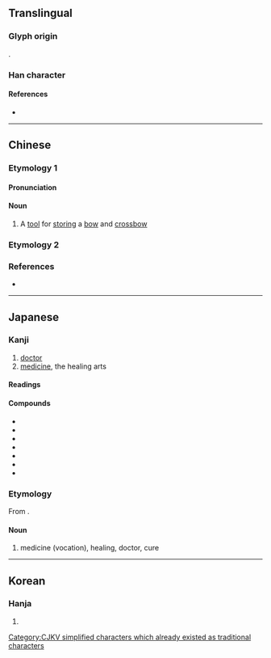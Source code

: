 {{also|醫}}
{{character info/new}}
==Translingual==
{{stroke order|strokes=7}}

===Glyph origin===
{{Han etyl}}
{{Han compound|匸|矢|t1=that which hides; that which stores|t2=arrow|ls=ic}}.

[[Category:CJKV simplified characters which already existed as traditional characters]]

===Han character===
{{Han char|rn=23|rad=匸|as=05|sn=7|four=|canj=SOK|ids=⿷匚矢}}

====References====
* {{Han ref|kx=0155.050|dkj=02680|hdz=10085.030|uh=533B|ud=21307}}

----

==Chinese==

===Etymology 1===
{{zh-forms}}

====Pronunciation====
{{zh-pron
|m=yì
|mc=y
|oc=y
|cat=n
}}

====Noun====
{{zh-noun}}

# A [[tool]] for [[storing]] a [[bow]] and [[crossbow]]

===Etymology 2===
{{zh-see|醫}}

===References===
* {{R:twedu|C00862}}

----

==Japanese==
{{ja-kanji forms|医|醫}}

===Kanji===
{{ja-kanji|grade=3|rs=匸05|kyu=醫}}

# [[doctor]]
# [[medicine]], the healing arts

====Readings====
{{ja-readings
|goon=い
|kanon=い
|kun=い-やす, くすし-
}}

====Compounds====
* {{ja-r|医院|い.いん}}
* {{ja-r|医学|いがく}}
* {{ja-r|医師|いし}}
* {{ja-r|医者|いしゃ}}
* {{ja-r|医術|いじゅつ}}
* {{ja-r|医薬|いやく}}
* {{ja-r|医療|いりょう}}

===Etymology===
{{ja-kanjitab|い|yomi=o}}

From {{etyl|zhx|ja}}.

====Noun====
{{ja-noun|い}}

# medicine (vocation), healing, doctor, cure {{attention|ja|what???? --07:14, 29 May 2016 (UTC)}}

----

==Korean==

===Hanja===
{{ko-hanja|hangeul=[[예]], [[의]]|rv=ye, ui|mr=ye, ŭi}}

# {{defn|lang=ko|sort=匸05}}